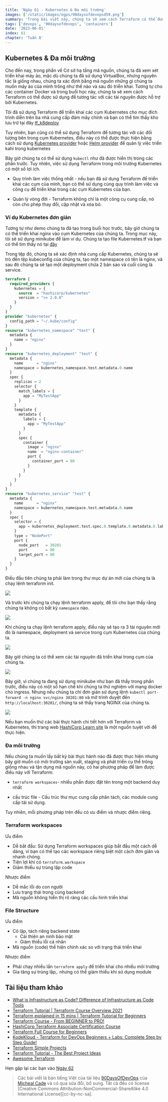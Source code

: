 ```yaml
---
title: 'Ngày 61 - Kubernetes & Đa môi trường'
images: ['/static/images/ogps/90daysofdevopsd59.png']
summary: 'Trong bài viết này, chúng ta sẽ xem cách Terraform có thể được sử dụng để tương tác với các tài nguyên được hỗ trợ bởi Kubernetes'
tags: ['devops', '90daysofdevops', 'containers']
date: '2023-06-01'
index: 61
chapter: 'Tuần 8'
---
```


<TOCInline toc={props.toc} asDisclosure />

## Kubernetes & Đa môi trường

Cho đến nay, trong phần về Cơ sở hạ tầng mã nguồn, chúng ta đã xem xét triển khai máy ảo, mặc dù chúng ta đã sử dụng VirtualBox, nhưng nguyên tắc là giống nhau, chúng ta xác định bằng mã nguồn những gì chúng ta muốn máy ảo của mình trông như thế nào và sau đó triển khai. Tương tự cho các container Docker và trong buổi học này, chúng ta sẽ xem cách Terraform có thể được sử dụng để tương tác với các tài nguyên được hỗ trợ bởi Kubernetes.

Tôi đã sử dụng Terraform để triển khai các cụm Kubernetes cho mục đích trình diễn trên ba nhà cung cấp đám mây chính và bạn có thể tìm thấy kho lưu trữ tại đây [tf_k8deploy](https://github.com/MichaelCade/tf_k8deploy)

Tuy nhiên, bạn cũng có thể sử dụng Terraform để tương tác với các đối tượng bên trong cụm Kubernetes, điều này có thể được thực hiện bằng cách sử dụng [Kubernetes provider](https://registry.terraform.io/providers/hashicorp/kubernetes/latest/docs) hoặc [Helm provider](https://registry.terraform.io/providers/hashicorp/helm/latest) để quản lý việc triển kahi trong kubernetes

Bây giờ chúng ta có thể sử dụng `kubectl` như đã được hiển thị trong các phần trước. Tuy nhiên, việc sử dụng Terraform trong môi trường Kubernetes có một số lợi ích.

- Quy trình làm việc thống nhất - nếu bạn đã sử dụng Terraform để triển khai các cụm của mình, bạn có thể sử dụng cùng quy trình làm việc và công cụ để triển khai trong các cụm Kubernetes của bạn.

- Quản lý vòng đời - Terraform không chỉ là một công cụ cung cấp, nó còn cho phép thay đổi, cập nhật và xóa bỏ.

### Ví dụ Kubernetes đơn giản

Tương tự như demo chúng ta đã tạo trong buổi học trước, bây giờ chúng ta có thể triển khai nginx vào cụm Kubernetes của chúng ta. Trong mục này, tôi sẽ sử dụng minikube để làm ví dụ. Chúng ta tạo file Kubernetes.tf và bạn có thể tìm thấy nó tại [đây](2022/Days/IaC/Kubernetes/Kubernetes.tf)

Trong tệp đó, chúng ta sẽ xác định nhà cung cấp Kubernetes, chúng ta sẽ trỏ đến tệp kubeconfig của chúng ta, tạo một namespace có tên là nginx, và sau đó chúng ta sẽ tạo một deployment chứa 2 bản sao và cuối cùng là service.

```tf
terraform {
  required_providers {
    kubernetes = {
      source  = "hashicorp/kubernetes"
      version = ">= 2.0.0"
    }
  }
}
provider "kubernetes" {
  config_path = "~/.kube/config"
}
resource "kubernetes_namespace" "test" {
  metadata {
    name = "nginx"
  }
}
resource "kubernetes_deployment" "test" {
  metadata {
    name      = "nginx"
    namespace = kubernetes_namespace.test.metadata.0.name
  }
  spec {
    replicas = 2
    selector {
      match_labels = {
        app = "MyTestApp"
      }
    }
    template {
      metadata {
        labels = {
          app = "MyTestApp"
        }
      }
      spec {
        container {
          image = "nginx"
          name  = "nginx-container"
          port {
            container_port = 80
          }
        }
      }
    }
  }
}
resource "kubernetes_service" "test" {
  metadata {
    name      = "nginx"
    namespace = kubernetes_namespace.test.metadata.0.name
  }
  spec {
    selector = {
      app = kubernetes_deployment.test.spec.0.template.0.metadata.0.labels.app
    }
    type = "NodePort"
    port {
      node_port   = 30201
      port        = 80
      target_port = 80
    }
  }
}
```

Điều đầu tiên chúng ta phải làm trong thư mục dự án mới của chúng ta là chạy lệnh terraform init.

![](/static/images/assets/Day61_IAC1.png)

Và trước khi chúng ta chạy lệnh terraform apply, để tôi cho bạn thấy rằng chúng ta không có bất kỳ `namespace` nào.

![](/static/images/assets/Day61_IAC2.png)

Khi chúng ta chạy lệnh terraform apply, điều này sẽ tạo ra 3 tài nguyên mới đó là namespace, deployment và service trong cụm Kubernetes của chúng ta.

![](/static/images/assets/Day61_IAC3.png)

Bây giờ chúng ta có thể xem các tài nguyên đã triển khai trong cụm của chúng ta.

![](/static/images/assets/Day61_IAC4.png)

Bây giờ, vì chúng ta đang sử dụng minikube như bạn đã thấy trong phần trước, điều này có một số hạn chế khi chúng ta thử nghiệm với mạng docker cho ingress. Nhưng nếu chúng ta chỉ đơn giản sử dụng lệnh `kubectl port-forward -n nginx svc/nginx 30201:80` và mở trình duyệt đến `http://localhost:30201/`, chúng ta sẽ thấy trang NGINX của chúng ta.

![](/static/images/assets/Day61_IAC5.png)

Nếu bạn muốn thử các bài thực hành chi tiết hơn với Terraform và Kubernetes, thì trang web [HashiCorp Learn site](https://learn.hashicorp.com/tutorials/terraform/kubernetes-provider) là một nguồn tuyệt vời để thực hiện.

### Đa môi trường

Nếu chúng ta muốn lấy bất kỳ bài thực hành nào đã được thực hiện nhưng bây giờ muốn có môi trường sản xuất, staging và phát triển cụ thể trông giống nhau và tận dụng mã nguồn này, có hai phương pháp để làm được điều này với Terraform:

- `terraform workspaces`- nhiều phần được đặt tên trong một backend duy nhất

- cấu trúc file - Cấu trúc thư mục cung cấp phân tách, các module cung cấp tái sử dụng.

Tuy nhiên, mỗi phương pháp trên đều có ưu điểm và nhược điểm riêng.

### Terraform workspaces

Ưu điểm

- Dễ bắt đầu: Sử dụng Terraform workspaces giúp bắt đầu một cách dễ dàng, vì bạn có thể tạo các workspace riêng biệt một cách đơn giản và nhanh chóng.
- Tiện lợi khi có `terraform.workspace`
- Giảm thiểu sự trùng lặp code

Nhược điểm

- Dễ mắc lỗi do con người
- Lưu trạng thái trong cùng backend
- Mã nguồn không hiển thị rõ ràng các cấu hình triển khai

### File Structure

Ưu điểm

- Cô lập, tách riêng backend state
  - Cải thiện an ninh bảo mật
  - Giảm thiểu lỗi cá nhân
- Mã nguồn (code) thể hiện chính xác so với trạng thái triển khai

Nhược điểm

- Phải chạy nhiều lần `terraform apply` để triển khai cho nhiều môi trường
- Gia tăng sự trùng lặp,. nhưng có thể giảm thiểu khi sử dụng module

## Tài liệu tham khảo

- [What is Infrastructure as Code? Difference of Infrastructure as Code Tools](https://www.youtube.com/watch?v=POPP2WTJ8es)
- [Terraform Tutorial | Terraform Course Overview 2021](https://www.youtube.com/watch?v=m3cKkYXl-8o)
- [Terraform explained in 15 mins | Terraform Tutorial for Beginners](https://www.youtube.com/watch?v=l5k1ai_GBDE)
- [Terraform Course - From BEGINNER to PRO!](https://www.youtube.com/watch?v=7xngnjfIlK4&list=WL&index=141&t=16s)
- [HashiCorp Terraform Associate Certification Course](https://www.youtube.com/watch?v=V4waklkBC38&list=WL&index=55&t=111s)
- [Terraform Full Course for Beginners](https://www.youtube.com/watch?v=EJ3N-hhiWv0&list=WL&index=39&t=27s)
- [KodeKloud - Terraform for DevOps Beginners + Labs: Complete Step by Step Guide!](https://www.youtube.com/watch?v=YcJ9IeukJL8&list=WL&index=16&t=11s)
- [Terraform Simple Projects](https://terraform.joshuajebaraj.com/)
- [Terraform Tutorial - The Best Project Ideas](https://www.youtube.com/watch?v=oA-pPa0vfks)
- [Awesome Terraform](https://github.com/shuaibiyy/awesome-terraform)

Hẹn gặp lại các bạn vào [Ngày 62](https://vntechies.dev/courses/90-ngay-devops/ngay-62-testing-tools-alternatives)

> Các bài viết là bản tiếng Việt của tài liệu [90DaysOfDevOps](https://github.com/MichaelCade/90DaysOfDevOps/tree/main/2022/Days) của [Micheal Cade](https://twitter.com/MichaelCade1) và có qua sửa đổi, bổ sung. Tất cả đều có license [Creative Commons Attribution-NonCommercial-ShareAlike 4.0 International License][cc-by-nc-sa].
